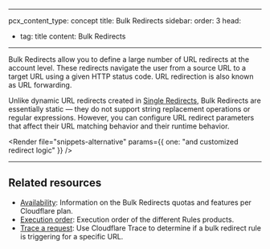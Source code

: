 
---
pcx_content_type: concept
title: Bulk Redirects
sidebar:
  order: 3
head:
  - tag: title
    content: Bulk Redirects

---


Bulk Redirects allow you to define a large number of URL redirects at the account level. These redirects navigate the user from a source URL to a target URL using a given HTTP status code. URL redirection is also known as URL forwarding.

Unlike dynamic URL redirects created in [Single Redirects](/rules/url-forwarding/single-redirects/), Bulk Redirects are essentially static — they do not support string replacement operations or regular expressions. However, you can configure URL redirect parameters that affect their URL matching behavior and their runtime behavior.

<Render file="snippets-alternative" params={{ one: "and customized redirect logic" }} /><br />

***

## Related resources

* [Availability](/rules/url-forwarding/#availability): Information on the Bulk Redirects quotas and features per Cloudflare plan.
* [Execution order](/rules/url-forwarding/#execution-order): Execution order of the different Rules products.
* [Trace a request](/fundamentals/basic-tasks/trace-request/): Use Cloudflare Trace to determine if a bulk redirect rule is triggering for a specific URL.

